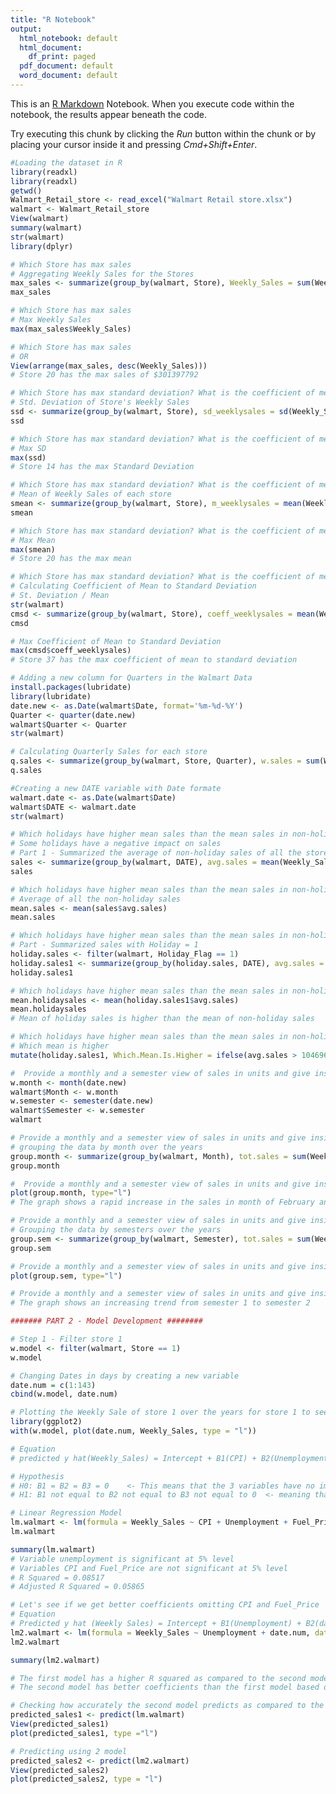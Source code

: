 ```yaml
---
title: "R Notebook"
output:
  html_notebook: default
  html_document:
    df_print: paged
  pdf_document: default
  word_document: default
---
```


This is an [R Markdown](http://rmarkdown.rstudio.com) Notebook. When you execute code within the notebook, the results appear beneath the code. 

Try executing this chunk by clicking the *Run* button within the chunk or by placing your cursor inside it and pressing *Cmd+Shift+Enter*. 

```r
#Loading the dataset in R
library(readxl)
library(readxl)
getwd()
Walmart_Retail_store <- read_excel("Walmart Retail store.xlsx")
walmart <- Walmart_Retail_store
View(walmart)
summary(walmart)
str(walmart)
library(dplyr)
```
```r
# Which Store has max sales
# Aggregating Weekly Sales for the Stores
max_sales <- summarize(group_by(walmart, Store), Weekly_Sales = sum(Weekly_Sales))
max_sales
```
```r
# Which Store has max sales
# Max Weekly Sales
max(max_sales$Weekly_Sales)
```
```r
# Which Store has max sales
# OR
View(arrange(max_sales, desc(Weekly_Sales)))
# Store 20 has the max sales of $301397792
```
```r
# Which Store has max standard deviation? What is the coefficient of mean to standard deviation?
# Std. Deviation of Store's Weekly Sales
ssd <- summarize(group_by(walmart, Store), sd_weeklysales = sd(Weekly_Sales))
ssd
```
```r
# Which Store has max standard deviation? What is the coefficient of mean to standard deviation?
# Max SD
max(ssd)
# Store 14 has the max Standard Deviation
```
```r
# Which Store has max standard deviation? What is the coefficient of mean to standard deviation?
# Mean of Weekly Sales of each store
smean <- summarize(group_by(walmart, Store), m_weeklysales = mean(Weekly_Sales))
smean
```
```r
# Which Store has max standard deviation? What is the coefficient of mean to standard deviation?
# Max Mean
max(smean)
# Store 20 has the max mean
```
```r
# Which Store has max standard deviation? What is the coefficient of mean to standard deviation?
# Calculating Coefficient of Mean to Standard Deviation
# St. Deviation / Mean
str(walmart)
cmsd <- summarize(group_by(walmart, Store), coeff_weeklysales = mean(Weekly_Sales)/sd(Weekly_Sales))
cmsd
```
```r
# Max Coefficient of Mean to Standard Deviation
max(cmsd$coeff_weeklysales)
# Store 37 has the max coefficient of mean to standard deviation
```
```r
# Adding a new column for Quarters in the Walmart Data
install.packages(lubridate)
library(lubridate)
date.new <- as.Date(walmart$Date, format='%m-%d-%Y')
Quarter <- quarter(date.new)
walmart$Quarter <- Quarter
str(walmart)
```
```r
# Calculating Quarterly Sales for each store
q.sales <- summarize(group_by(walmart, Store, Quarter), w.sales = sum(Weekly_Sales))
q.sales
```
```r
#Creating a new DATE variable with Date formate
walmart.date <- as.Date(walmart$Date)
walmart$DATE <- walmart.date
str(walmart)
```
```r
# Which holidays have higher mean sales than the mean sales in non-holiday season for all the stores together?
# Some holidays have a negative impact on sales
# Part 1 - Summarized the average of non-holiday sales of all the stores 
sales <- summarize(group_by(walmart, DATE), avg.sales = mean(Weekly_Sales))
sales
```
```r
# Which holidays have higher mean sales than the mean sales in non-holiday season for all the stores together?
# Average of all the non-holiday sales
mean.sales <- mean(sales$avg.sales)
mean.sales
```
```r
# Which holidays have higher mean sales than the mean sales in non-holiday season for all the stores together?
# Part - Summarized sales with Holiday = 1
holiday.sales <- filter(walmart, Holiday_Flag == 1)
holiday.sales1 <- summarize(group_by(holiday.sales, DATE), avg.sales = mean(Weekly_Sales))
holiday.sales1
```
```r
# Which holidays have higher mean sales than the mean sales in non-holiday season for all the stores together?
mean.holidaysales <- mean(holiday.sales1$avg.sales)
mean.holidaysales
# Mean of holiday sales is higher than the mean of non-holiday sales
```
```r
# Which holidays have higher mean sales than the mean sales in non-holiday season for all the stores together?
# Which mean is higher
mutate(holiday.sales1, Which.Mean.Is.Higher = ifelse(avg.sales > 1046965, "Holiday Sales", "Non-Holiday Sales"))
```

```r
#  Provide a monthly and a semester view of sales in units and give insights
w.month <- month(date.new)
walmart$Month <- w.month
w.semester <- semester(date.new)
walmart$Semester <- w.semester
walmart
```
```r
# Provide a monthly and a semester view of sales in units and give insights
# grouping the data by month over the years
group.month <- summarize(group_by(walmart, Month), tot.sales = sum(Weekly_Sales))
group.month
```
```r
#  Provide a monthly and a semester view of sales in units and give insights
plot(group.month, type="l")
# The graph shows a rapid increase in the sales in month of February and a decline in sales in the month of November and an excellerated increase in sales in December
```
```r
# Provide a monthly and a semester view of sales in units and give insights
# Grouping the data by semesters over the years
group.sem <- summarize(group_by(walmart, Semester), tot.sales = sum(Weekly_Sales))
group.sem
```
```r
# Provide a monthly and a semester view of sales in units and give insights
plot(group.sem, type="l")
```
```r
# Provide a monthly and a semester view of sales in units and give insights
# The graph shows an increasing trend from semester 1 to semester 2
```

```r
####### PART 2 - Model Development ########
```
```r
# Step 1 - Filter store 1
w.model <- filter(walmart, Store == 1)
w.model
```
```r
# Changing Dates in days by creating a new variable
date.num = c(1:143)
cbind(w.model, date.num)
```
```r
# Plotting the Weekly Sale of store 1 over the years for store 1 to see the trend
library(ggplot2)
with(w.model, plot(date.num, Weekly_Sales, type = "l"))
```
```r
# Equation
# predicted y hat(Weekly_Sales) = Intercept + B1(CPI) + B2(Unemployment) + B3(Fuel Price) + B4(date.num) + E

# Hypothesis
# H0: B1 = B2 = B3 = 0    <- This means that the 3 variables have no impact on y
# H1: B1 not equal to B2 not equal to B3 not equal to 0  <- meaning that they have an impact on y
```
```r
# Linear Regression Model
lm.walmart <- lm(formula = Weekly_Sales ~ CPI + Unemployment + Fuel_Price + date.num, data = w.model )
lm.walmart
```
```r
summary(lm.walmart)
# Variable unemployment is significant at 5% level
# Variables CPI and Fuel_Price are not significant at 5% level
# R Squared = 0.08517
# Adjusted R Squared = 0.05865
```
```r
# Let's see if we get better coefficients omitting CPI and Fuel_Price
# Equation
# Predicted y hat (Weekly Sales) = Intercept + B1(Unemployment) + B2(date.num) + E
lm2.walmart <- lm(formula = Weekly_Sales ~ Unemployment + date.num, data = w.model)
lm2.walmart
```
```r
summary(lm2.walmart)
```
```r
# The first model has a higher R squared as compared to the second model 
# The second model has better coefficients than the first model based on looking at the t value and p value. Model 2 is better as all the coefficients have a higher significance

```
```r
# Checking how accurately the second model predicts as compared to the first model
predicted_sales1 <- predict(lm.walmart)
View(predicted_sales1)
plot(predicted_sales1, type ="l")
```
```r
# Predicting using 2 model
predicted_sales2 <- predict(lm2.walmart)
View(predicted_sales2)
plot(predicted_sales2, type = "l")
```


